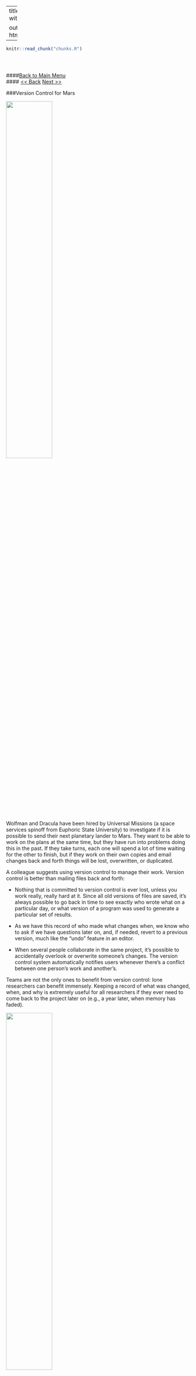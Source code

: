 ---
title: "Starting with git"

output: html_document
  ---

<!-- The file analysis/chunks.R contains chunks that define default settings
shared across the workflowr files. -->
```r
knitr::read_chunk("chunks.R")
```

<!-- Update knitr chunk options -->
```r
```

<!-- Insert the date the file was last updated -->
```r
```

<!-- Insert the code version (Git commit SHA1) if Git repository exists and R
 package git2r is installed -->
```r
```

<!-- Add your analysis here -->
####[Back to Main Menu](git_intro.html)   
#### [<< Back](git_1.html) [Next >>](git_3.html)   

###Version Control for Mars

![](https://github.com/smozaffari/oberlab_git/blob/master/analysis/fig/rF-d-qE6.jpg?raw=true){ width=50% }

Wolfman and Dracula have been hired by Universal Missions (a space services spinoff from Euphoric State University) to investigate if it is possible to send their next planetary lander to Mars. They want to be able to work on the plans at the same time, but they have run into problems doing this in the past. If they take turns, each one will spend a lot of time waiting for the other to finish, but if they work on their own copies and email changes back and forth things will be lost, overwritten, or duplicated.

A colleague suggests using version control to manage their work. Version control is better than mailing files back and forth:

* Nothing that is committed to version control is ever lost, unless you work really, really hard at it. Since all old versions of files are saved, it’s always possible to go back in time to see exactly who wrote what on a particular day, or what version of a program was used to generate a particular set of results.

* As we have this record of who made what changes when, we know who to ask if we have questions later on, and, if needed, revert to a previous version, much like the “undo” feature in an editor.

* When several people collaborate in the same project, it’s possible to accidentally overlook or overwrite someone’s changes. The version control system automatically notifies users whenever there’s a conflict between one person’s work and another’s.


Teams are not the only ones to benefit from version control: lone researchers can benefit immensely. Keeping a record of what was changed, when, and why is extremely useful for all researchers if they ever need to come back to the project later on (e.g., a year later, when memory has faded).

![](https://github.com/smozaffari/oberlab_git/blob/master/analysis/fig/yuSjmlk.png?raw=true){ width=50% }

Version control is the lab notebook of the digital world: it’s what professionals use to keep track of what they’ve done and to collaborate with other people. Every large software development project relies on it, and most programmers use it for their small jobs as well. And it isn’t just for software: books, papers, small data sets, and anything that changes over time or needs to be shared can and should be stored in a version control system.


###Github Account
First we need to make a github account at [github.com](https://github.com)
and download Git [here](https://git-scm.com/downloads)  

Open up the terminal and set the following configurations:  

```bash
git config --global user.name "Vlad Dracula"
git config --global user.email "vlad@tran.sylvan.ia"
git config --global color.ui "auto"
git config --global core.editor "emacs"
```

(Please use your own name and email address instead of Dracula's.)

He also has to set his favorite text editor, following this table:

| Editor             | Configuration command                            |
|:-------------------|:-------------------------------------------------|
| nano               | `$ git config --global core.editor "nano -w"`    |
| Text Wrangler      | `$ git config --global core.editor "edit -w"`    |
| Sublime Text (Mac) | `$ git config --global core.editor "subl -n -w"` |
| Sublime Text (Win) | `$ git config --global core.editor "'c:/program files/sublime text 2/sublime_text.exe' -w"` |
| Notepad++ (Win)    | `$ git config --global core.editor "'c:/program files (x86)/Notepad++/notepad++.exe' -multiInst -notabbar -nosession -noPlugin"`|
| Kate (Linux)       | `$ git config --global core.editor "kate"`       |
| Gedit (Linux)      | `$ git config --global core.editor "gedit -s"`   |

Git commands are written `git verb`,
where `verb` is what we actually want it to do.
In this case, we're telling Git:  

*   our name and email address,  
*   to colorize output,  
*   what our favorite text editor is, and  
*   that we want to use these settings globally (i.e., for every project),  

The four commands above only need to be run once: the flag `--global` tells Git to use the settings for every project on this computer.

You can check your settings at any time:  

```bash
git config --list
```

###[Next](git_3.html)   
